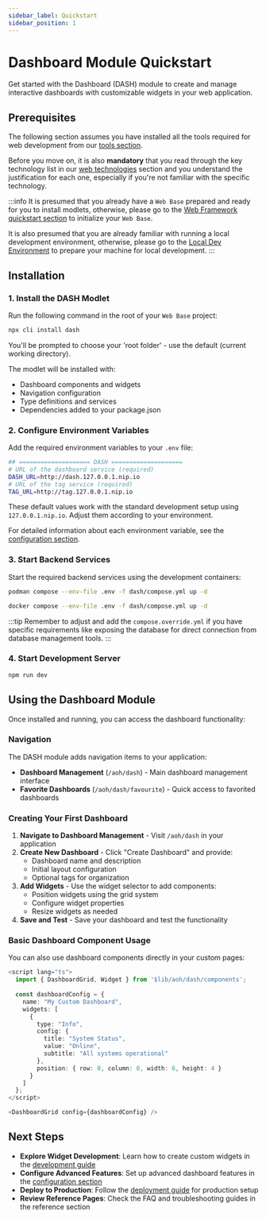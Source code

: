 ```yaml
---
sidebar_label: Quickstart
sidebar_position: 1
---
```



# Dashboard Module Quickstart

Get started with the Dashboard (DASH) module to create and manage interactive dashboards with customizable widgets in your web application.

## Prerequisites

The following section assumes you have installed all the tools required for web development from our [tools section](../../get-started/tools.mdx).

Before you move on, it is also **mandatory** that you read through the key technology list in our [web technologies](/overview/technologies/web.md) section and you understand the justification for each one, especially if you're not familiar with the specific technology.

:::info
It is presumed that you already have a `Web Base` prepared and ready for you to install modlets, otherwise, please go to the [Web Framework quickstart section](../../web-base/quickstart/quickstart.mdx) to initialize your `Web Base`.

It is also presumed that you are already familiar with running a local development environment, otherwise, please go to the [Local Dev Environment](../../get-started/local-development.mdx) to prepare your machine for local development.
:::

## Installation

### 1. Install the DASH Modlet

Run the following command in the root of your `Web Base` project:

```bash title="web-base"
npx cli install dash
```

You'll be prompted to choose your 'root folder' - use the default (current working directory).

The modlet will be installed with:
- Dashboard components and widgets
- Navigation configuration
- Type definitions and services
- Dependencies added to your package.json

### 2. Configure Environment Variables

Add the required environment variables to your `.env` file:

```bash title=".env"
## ==================== DASH ====================
# URL of the dashboard service (required)
DASH_URL=http://dash.127.0.0.1.nip.io
# URL of the tag service (required)  
TAG_URL=http://tag.127.0.0.1.nip.io
```

These default values work with the standard development setup using `127.0.0.1.nip.io`. Adjust them according to your environment.

For detailed information about each environment variable, see the [configuration section](../configuration/configuration.mdx#environment-variables).

### 3. Start Backend Services

Start the required backend services using the development containers:

<Tabs>
<TabItem value="podman" label="Podman">

```bash title="dev-containers"
podman compose --env-file .env -f dash/compose.yml up -d
```

</TabItem>
<TabItem value="docker" label="Docker">

```bash title="dev-containers"
docker compose --env-file .env -f dash/compose.yml up -d
```

</TabItem>
</Tabs>

:::tip
Remember to adjust and add the `compose.override.yml` if you have specific requirements like exposing the database for direct connection from database management tools.
:::

### 4. Start Development Server

```bash title="web-base"
npm run dev
```

## Using the Dashboard Module

Once installed and running, you can access the dashboard functionality:

### Navigation

The DASH module adds navigation items to your application:

- **Dashboard Management** (`/aoh/dash`) - Main dashboard management interface
- **Favorite Dashboards** (`/aoh/dash/favourite`) - Quick access to favorited dashboards

### Creating Your First Dashboard

1. **Navigate to Dashboard Management** - Visit `/aoh/dash` in your application
2. **Create New Dashboard** - Click "Create Dashboard" and provide:
   - Dashboard name and description
   - Initial layout configuration
   - Optional tags for organization
3. **Add Widgets** - Use the widget selector to add components:
   - Position widgets using the grid system
   - Configure widget properties
   - Resize widgets as needed
4. **Save and Test** - Save your dashboard and test the functionality

### Basic Dashboard Component Usage

You can also use dashboard components directly in your custom pages:

```typescript title="src/routes/my-page/+page.svelte"
<script lang="ts">
  import { DashboardGrid, Widget } from '$lib/aoh/dash/components';
  
  const dashboardConfig = {
    name: "My Custom Dashboard",
    widgets: [
      {
        type: "Info",
        config: {
          title: "System Status",
          value: "Online",
          subtitle: "All systems operational"
        },
        position: { row: 0, column: 0, width: 6, height: 4 }
      }
    ]
  };
</script>

<DashboardGrid config={dashboardConfig} />
```

## Next Steps

- **Explore Widget Development**: Learn how to create custom widgets in the [development guide](../development/development.mdx)
- **Configure Advanced Features**: Set up advanced dashboard features in the [configuration section](../configuration/configuration.mdx)
- **Deploy to Production**: Follow the [deployment guide](../deployment/deployment.mdx) for production setup
- **Review Reference Pages**: Check the FAQ and troubleshooting guides in the reference section
